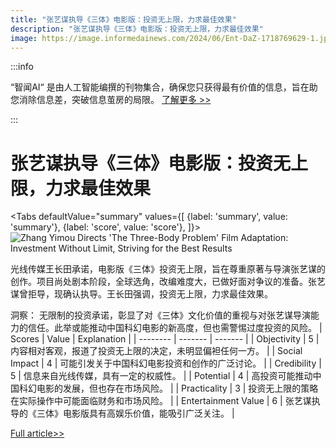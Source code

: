 ```yaml
---
title: "张艺谋执导《三体》电影版：投资无上限，力求最佳效果"
description: "张艺谋执导《三体》电影版：投资无上限，力求最佳效果"
image: https://image.informedainews.com/2024/06/Ent-DaZ-1718769629-1.jpg
---
```



:::info

“智闻AI“ 是由人工智能编撰的刊物集合，确保您只获得最有价值的信息，旨在助您消除信息差，突破信息茧房的局限。  [了解更多 >>](/)

:::

# 张艺谋执导《三体》电影版：投资无上限，力求最佳效果


<Tabs
	defaultValue="summary"
	values={[
	{label: 'summary', value: 'summary'},
	{label: 'score', value: 'score'},
]}>
<TabItem value="summary">
<img
  src="https://image.informedainews.com/2024/06/Ent-DaZ-1718769629-1.jpg"
  alt="Zhang Yimou Directs 'The Three-Body Problem' Film Adaptation: Investment Without Limit, Striving for the Best Results"
/>



光线传媒王长田承诺，电影版《三体》投资无上限，旨在尊重原著与导演张艺谋的创作。项目尚处剧本阶段，全球选角，改编难度大，已做好面对争议的准备。张艺谋曾拒导，现确认执导。王长田强调，投资无上限，力求最佳效果。

洞察：
无限制的投资承诺，彰显了对《三体》文化价值的重视与对张艺谋导演能力的信任。此举或能推动中国科幻电影的新高度，但也需警惕过度投资的风险。
</TabItem>
<TabItem value="score">
	| Scores     | Value   | Explanation |
	| -------- | ------- | ------- |
	| Objectivity  | 5    | 内容相对客观，报道了投资无上限的决定，未明显偏袒任何一方。    |
	| Social Impact | 4     | 可能引发关于中国科幻电影投资和创作的广泛讨论。    |
	| Credibility    | 5    | 信息来自光线传媒，具有一定的权威性。    |
	| Potential    | 4    | 高投资可能推动中国科幻电影的发展，但也存在市场风险。    |
	| Practicality    | 3    | 投资无上限的策略在实际操作中可能面临财务和市场风险。    |
	| Entertainment Value    | 6    | 张艺谋执导的《三体》电影版具有高娱乐价值，能吸引广泛关注。    |
</TabItem>
</Tabs>

[Full article>>](https://www.cnbeta.com.tw/articles/movie/1435182.htm)
